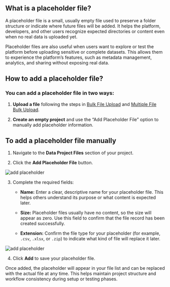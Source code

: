 ## **What is a placeholder file?**

A placeholder file is a small, usually empty file used to preserve a folder structure or indicate where future files will be added. It helps the platform, developers, and other users recognize expected directories or content even when no real data is uploaded yet.

Placeholder files are also useful when users want to explore or test the platform before uploading sensitive or complete datasets. This allows them to experience the platform’s features, such as metadata management, analytics, and sharing without exposing real data.

## **How to add a placeholder file?**

### You can add a placeholder file in two ways:

1. **Upload a file** following the steps in [Bulk File Upload](/wiki/Data-Management/Bulk-File-Upload) and [Multiple File Bulk Upload](/wiki/Data-Management/Multi-Folder-Upload).

2. **Create an empty project** and use the “Add Placeholder File” option to manually add placeholder information.

## **To add a placeholder file manually**

1. Navigate to the **Data Project Files** section of your project.

2. Click the **Add Placeholder File** button.

<Frame>
  <img src="/images/placeholder1.png" alt="add placeholder" style={{ borderRadius: '0.5rem' }} />
</Frame>

3. Complete the required fields:

   * **Name:** Enter a clear, descriptive name for your placeholder file. This helps others understand its purpose or what content is expected later.

   * **Size:** Placeholder files usually have no content, so the size will appear as zero. Use this field to confirm that the file record has been created successfully.

   * **Extension:** Confirm the file type for your placeholder (for example, `.csv`, `.xlsx`, or `.zip`) to indicate what kind of file will replace it later.

<Frame>
  <img src="/images/placeholder2.png" alt="add placeholder" style={{ borderRadius: '0.5rem' }} />
</Frame>

4. Click **Add** to save your placeholder file.

Once added, the placeholder will appear in your file list and can be replaced with the actual file at any time. This helps maintain project structure and workflow consistency during setup or testing phases.